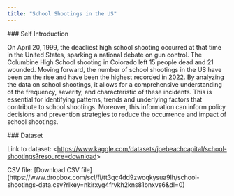```yaml
---
title: "School Shootings in the US"
---
```


\### Self Introduction

On April 20, 1999, the deadliest high school shooting occurred at that time in the United States, sparking a national debate on gun control. The Columbine High School shooting in Colorado left 15 people dead and 21 wounded. Moving forward, the number of school shootings in the US have been on the rise and have been the highest recorded in 2022. By analyzing the data on school shootings, it allows for a comprehensive understanding of the frequency, severity, and characteristic of these incidents. This is essential for identifying patterns, trends and underlying factors that contribute to school shootings. Moreover, this information can inform policy decisions and prevention strategies to reduce the occurrence and impact of school shootings.

\### Dataset

Link to dataset: \<<https://www.kaggle.com/datasets/joebeachcapital/school-shootings?resource=download>\>

CSV file: \[Download CSV file\](https://www.dropbox.com/scl/fi/tt3qc4dd9zwoqkysua9lh/school-shootings-data.csv?rlkey=nkirxyg4frvkh2kns81bnxvs6&dl=0)
